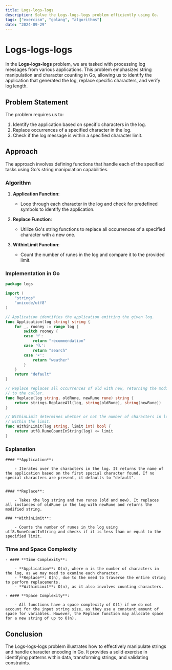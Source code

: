 ```yaml
---
title: Logs-logs-logs
description: Solve the Logs-logs-logs problem efficiently using Go.
tags: ["exercism", "golang", "algorithms"]
date: "2024-09-29"
---
```


# Logs-logs-logs

In the **Logs-logs-logs** problem, we are tasked with processing log messages from various applications. This problem emphasizes string manipulation and character counting in Go, allowing us to identify the application that generated the log, replace specific characters, and verify log length.

## Problem Statement

The problem requires us to:
1. Identify the application based on specific characters in the log.
2. Replace occurrences of a specified character in the log.
3. Check if the log message is within a specified character limit.

## Approach

The approach involves defining functions that handle each of the specified tasks using Go's string manipulation capabilities.

### Algorithm

1. **Application Function**:
   - Loop through each character in the log and check for predefined symbols to identify the application.

2. **Replace Function**:
   - Utilize Go's string functions to replace all occurrences of a specified character with a new one.

3. **WithinLimit Function**:
   - Count the number of runes in the log and compare it to the provided limit.

### Implementation in Go

```go
package logs

import (
	"strings"
	"unicode/utf8"
)

// Application identifies the application emitting the given log.
func Application(log string) string {
	for _, rooney := range log {
		switch rooney {
		case '❗':
			return "recommendation"
		case '🔍':
			return "search"
		case '☀':
			return "weather"
		}
	}
	return "default"
}

// Replace replaces all occurrences of old with new, returning the modified log
// to the caller.
func Replace(log string, oldRune, newRune rune) string {
	return strings.ReplaceAll(log, string(oldRune), string(newRune))
}

// WithinLimit determines whether or not the number of characters in log is
// within the limit.
func WithinLimit(log string, limit int) bool {
	return utf8.RuneCountInString(log) <= limit
}
```


### Explanation

    #### **Application**:

        - Iterates over the characters in the log. It returns the name of the application based on the first special character found. If no special characters are present, it defaults to "default".


    #### **Replace**:

        - Takes the log string and two runes (old and new). It replaces all instances of oldRune in the log with newRune and returns the modified string.

    ### **WithinLimit**:

        - Counts the number of runes in the log using utf8.RuneCountInString and checks if it is less than or equal to the specified limit.

### Time and Space Complexity
    - #### **Time Complexity**:

        - **Application**: O(n), where n is the number of characters in the log, as we may need to examine each character.
        - **Replace**: O(n), due to the need to traverse the entire string to perform replacements.
        - **WithinLimit**: O(n), as it also involves counting characters.

    - #### **Space Complexity**:

        - All functions have a space complexity of O(1) if we do not account for the input string size, as they use a constant amount of space for variables. However, the Replace function may allocate space for a new string of up to O(n).

## Conclusion
The Logs-logs-logs problem illustrates how to effectively manipulate strings and handle character encoding in Go. It provides a solid exercise in identifying patterns within data, transforming strings, and validating constraints.